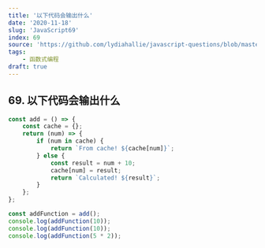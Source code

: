 ```yaml
---
title: '以下代码会输出什么'
date: '2020-11-18'
slug: 'JavaScript69'
index: 69
source: 'https://github.com/lydiahallie/javascript-questions/blob/master/zh-CN/README-zh_CN.md#78-%E8%BE%93%E5%87%BA%E4%BB%80%E4%B9%88'
tags:
    - 函数式编程
draft: true
---
```


## 69. 以下代码会输出什么

```js:index.js
const add = () => {
	const cache = {};
	return (num) => {
		if (num in cache) {
			return `From cache! ${cache[num]}`;
		} else {
			const result = num + 10;
			cache[num] = result;
			return `Calculated! ${result}`;
		}
	};
};

const addFunction = add();
console.log(addFunction(10));
console.log(addFunction(10));
console.log(addFunction(5 * 2));
```
